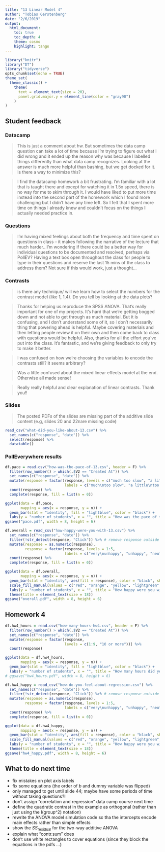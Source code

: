 ```yaml
---
title: "13 Linear Model 4"
author: "Tobias Gerstenberg"
date: "2/6/2019"
output: 
  html_document:
    toc: true
    toc_depth: 4
    theme: cosmo
    highlight: tango
---
```


```r
library("knitr")
library("DT")
library("tidyverse")
opts_chunk$set(echo = TRUE)
theme_set(
  theme_classic() + 
    theme(
      text = element_text(size = 20),
      panel.grid.major.y = element_line(color = "gray90")
    ) 
)
```

## Student feedback 

### Datacamp

> This is just a comment about hw. But sometimes the data camp question can take a lot of time because I'm trying to figure out what I did wrong and it ended up the reason why was because I labelled things differently than what data camp recognizes. Looking at the answer is much more helpful than bashing, but we get docked for it. Is there a way to minimize this?

> I find the datacamp homework a bit frustrating. I'm familiar with a lot that is taught there and except for watching it in 1.5x speed, there is no way for me to skim through it. I would have liked to put more time instead into the second part of the homework which I found more challenging but I didn't have any time left. So I felt that I spent more time on things I already knew and couldn't focus on the things I actually needed practice in.

### Questions

> I'm having mixed feelings about both the frequency and time spent on questions in class -- it makes following the narrative of the lecture that much harder...I'm wondering if there could be a better way for individual questions to be documented and resolved, perhaps via PollEV? Having a text box open throughout the class for people to type in their questions and reserve the last 15 mins of the class to address them? Not sure if this would work, just a thought...

### Contrasts

> is there any technique/ will we learn how to select the numbers for the contrast model (like 1, 1,4). Do you tell by looking at the data plots?

> Thanks for helping us reproduce the SPSS ANOVA. That's really important for one of my projects. It's hard that we're getting bogged down and not able to get through as much material. But it is confusing, and I don't understand some of it, so I don't necessarily thing that powering ahead is helpful. Maybe covering materials and then letting people review it on their own and then come back to class with questions would be helpful. Also, thanks for all the effort you've put into the class. It's fantastic, and we're giving feedback to only try to make it better.

> I was confused on how we're choosing the variables to encode the contrasts still? it seems arbitrary?

> Was a little confused about the mixed linear effects model at the end. Otherwise all made sense!

> Really really helpful and clear explanation of linear contrasts. Thank you!!

### Slides

> The posted PDFs of the slides are missing part of the additive slide content (e.g, slides 20 and 22nare missing code)

```r
read_csv("what-did-you-like-about-13.csv") %>% 
  set_names(c("response", "date")) %>% 
  select(response) %>% 
  datatable()
```

### PollEverywhere results 

```r
df.pace = read.csv("how-was-the-pace-of-13.csv", header = F) %>%
  filter(row_number() > which(.$V2 == "Created At")) %>% 
  set_names(c("response", "date")) %>% 
  mutate(response = factor(response, levels = c("much too slow", "a little too slow", "just right", "a little too fast", "much too fast"),
                           labels = c("much\ntoo slow", "a little\ntoo slow", "just right", "a little\ntoo fast", "much\ntoo fast"))) %>% 
  count(response) %>% 
  complete(response, fill = list(n = 0))

ggplot(data = df.pace,
       mapping = aes(x = response, y = n)) + 
  geom_bar(stat = "identity", fill = "lightblue", color = "black") +
  labs(y = "number of students", x = "", title = "How was the pace of today's class?")
ggsave("pace.pdf", width = 8, height = 6)
```

```r
df.overall = read_csv("how-happy-were-you-with-13.csv") %>% 
  set_names(c("response", "date")) %>% 
  filter(!str_detect(response, "Click")) %>% # remove response outside of the click regions 
  mutate(response = as.numeric(response),
         response = factor(response, levels = 1:5,
                           labels = c("very\nunhappy", "unhappy", "neutral", "happy", "very\nhappy"))) %>% 
  count(response) %>% 
  complete(response, fill = list(n = 0))

ggplot(data = df.overall,
       mapping = aes(x = response, y = n)) + 
  geom_bar(stat = "identity", aes(fill = response), color = "black", show.legend = F) +
  scale_fill_manual(values = c("red", "orange", "yellow", "lightgreen", "green")) +
  labs(y = "number of students", x = "", title = "How happy were you with today's class overall?") +
  theme(title = element_text(size = 18))
ggsave("overall.pdf", width = 8, height = 6)
```

## Homework 4

```r
df.hw4_hours = read.csv("how-many-hours-hw4.csv", header = F) %>%
  filter(row_number() > which(.$V2 == "Created At")) %>% 
  set_names(c("response", "date")) %>% 
  mutate(response = factor(response,
                           levels = c(1:9, "10 or more"))) %>% 
  count(response)

ggplot(data = df.hw4_hours,
       mapping = aes(x = response, y = n)) + 
  geom_bar(stat = "identity", fill = "lightblue", color = "black") +
  labs(y = "number of students", x = "", title = "How many hours did you spend on hw3?")
# ggsave("hw4_hours.pdf", width = 8, height = 6)
```

```r
df.hw4_happy = read_csv("how-do-you-feel-about-regression.csv") %>% 
  set_names(c("response", "date")) %>% 
  filter(!str_detect(response, "Click")) %>% # remove response outside of the click regions 
  mutate(response = as.numeric(response),
         response = factor(response, levels = 1:5,
                           labels = c("very\nunhappy", "unhappy", "neutral", "happy", "very\nhappy"))) %>% 
  count(response) %>% 
  complete(response, fill = list(n = 0))

ggplot(data = df.hw4_happy,
       mapping = aes(x = response, y = n)) + 
  geom_bar(stat = "identity", aes(fill = response), color = "black", show.legend = F) +
  scale_fill_manual(values = c("red", "orange", "yellow", "lightgreen", "green")) +
  labs(y = "number of students", x = "", title = "How happy were you with the datacamp class\n'Correlation and Regression'?") +
  theme(title = element_text(size = 18))
ggsave("hw4_happy.pdf", width = 8, height = 6)
```

## What to do next time

- fix mistakes on plot axis labels
- fix some equations (the order of $b$ and dummy variable was flipped)
- only managed to get until slide 44; maybe have some periods of time without taking questions?!
- don't assign "correlation and regression" data camp course next time 
- define the quadratic contrast in the example as orthogonal (rather than just using the I(group^2) notation)
- rewrite the ANOVA model simulation code so tha the intercepts encode main effects rather than simple effects 
- show the $SS_{\text{residual}}$ for the two-way additive ANOVA
- explain what "contr.sum" does
- don't use white rectangles to cover equations (since they block the equations in the pdfs ...)

